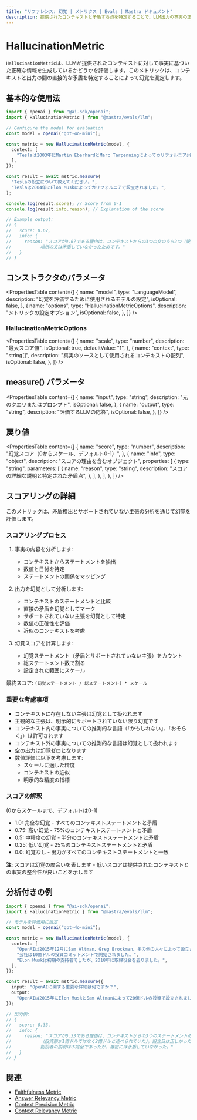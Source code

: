 ```yaml
---
title: "リファレンス: 幻覚 | メトリクス | Evals | Mastra ドキュメント"
description: 提供されたコンテキストと矛盾する点を特定することで、LLM出力の事実の正確性を評価するMastraの幻覚メトリクスに関するドキュメント。
---
```


# HallucinationMetric

`HallucinationMetric`は、LLMが提供されたコンテキストに対して事実に基づいた正確な情報を生成しているかどうかを評価します。このメトリックは、コンテキストと出力の間の直接的な矛盾を特定することによって幻覚を測定します。

## 基本的な使用法

```typescript
import { openai } from "@ai-sdk/openai";
import { HallucinationMetric } from "@mastra/evals/llm";

// Configure the model for evaluation
const model = openai("gpt-4o-mini");

const metric = new HallucinationMetric(model, {
  context: [
    "Teslaは2003年にMartin EberhardとMarc Tarpenningによってカリフォルニア州サンカルロスで設立されました。",
  ],
});

const result = await metric.measure(
  "Teslaの設立について教えてください。",
  "Teslaは2004年にElon Muskによってカリフォルニアで設立されました。",
);

console.log(result.score); // Score from 0-1
console.log(result.info.reason); // Explanation of the score

// Example output:
// {
//   score: 0.67,
//   info: {
//     reason: "スコアが0.67である理由は、コンテキストからの3つの文のうち2つ（設立年と設立者）が出力によって矛盾していたためであり、
//           場所の文は矛盾していなかったためです。"
//   }
// }
```

## コンストラクタのパラメータ

<PropertiesTable
  content={[
    {
      name: "model",
      type: "LanguageModel",
      description: "幻覚を評価するために使用されるモデルの設定",
      isOptional: false,
    },
    {
      name: "options",
      type: "HallucinationMetricOptions",
      description: "メトリックの設定オプション",
      isOptional: false,
    },
  ]}
/>

### HallucinationMetricOptions

<PropertiesTable
  content={[
    {
      name: "scale",
      type: "number",
      description: "最大スコア値",
      isOptional: true,
      defaultValue: "1",
    },
    {
      name: "context",
      type: "string[]",
      description: "真実のソースとして使用されるコンテキストの配列",
      isOptional: false,
    },
  ]}
/>

## measure() パラメータ

<PropertiesTable
  content={[
    {
      name: "input",
      type: "string",
      description: "元のクエリまたはプロンプト",
      isOptional: false,
    },
    {
      name: "output",
      type: "string",
      description: "評価するLLMの応答",
      isOptional: false,
    },
  ]}
/>

## 戻り値

<PropertiesTable
  content={[
    {
      name: "score",
      type: "number",
      description: "幻覚スコア（0からスケール、デフォルト0-1）",
    },
    {
      name: "info",
      type: "object",
      description: "スコアの理由を含むオブジェクト",
      properties: [
        {
          type: "string",
          parameters: [
            {
              name: "reason",
              type: "string",
              description: "スコアの詳細な説明と特定された矛盾点",
            },
          ],
        },
      ],
    },
  ]}
/>

## スコアリングの詳細

このメトリックは、矛盾検出とサポートされていない主張の分析を通じて幻覚を評価します。

### スコアリングプロセス

1. 事実の内容を分析します:

   - コンテキストからステートメントを抽出
   - 数値と日付を特定
   - ステートメントの関係をマッピング

2. 出力を幻覚として分析します:

   - コンテキストのステートメントと比較
   - 直接の矛盾を幻覚としてマーク
   - サポートされていない主張を幻覚として特定
   - 数値の正確性を評価
   - 近似のコンテキストを考慮

3. 幻覚スコアを計算します:
   - 幻覚ステートメント（矛盾とサポートされていない主張）をカウント
   - 総ステートメント数で割る
   - 設定された範囲にスケール

最終スコア: `(幻覚ステートメント / 総ステートメント) * スケール`

### 重要な考慮事項

- コンテキストに存在しない主張は幻覚として扱われます
- 主観的な主張は、明示的にサポートされていない限り幻覚です
- コンテキスト内の事実についての推測的な言語（「かもしれない」、「おそらく」）は許可されます
- コンテキスト外の事実についての推測的な言語は幻覚として扱われます
- 空の出力は幻覚ゼロとなります
- 数値評価は以下を考慮します:
  - スケールに適した精度
  - コンテキストの近似
  - 明示的な精度の指標

### スコアの解釈

(0からスケールまで、デフォルトは0-1)

- 1.0: 完全な幻覚 - すべてのコンテキストステートメントと矛盾
- 0.75: 高い幻覚 - 75%のコンテキストステートメントと矛盾
- 0.5: 中程度の幻覚 - 半分のコンテキストステートメントと矛盾
- 0.25: 低い幻覚 - 25%のコンテキストステートメントと矛盾
- 0.0: 幻覚なし - 出力がすべてのコンテキストステートメントと一致

**注:** スコアは幻覚の度合いを表します - 低いスコアは提供されたコンテキストとの事実の整合性が良いことを示します

## 分析付きの例

```typescript
import { openai } from "@ai-sdk/openai";
import { HallucinationMetric } from "@mastra/evals/llm";

// モデルを評価用に設定
const model = openai("gpt-4o-mini");

const metric = new HallucinationMetric(model, {
  context: [
    "OpenAIは2015年12月にSam Altman、Greg Brockman、その他の人々によって設立されました。",
    "会社は10億ドルの投資コミットメントで開始されました。",
    "Elon Muskは初期の支持者でしたが、2018年に取締役会を去りました。",
  ],
});

const result = await metric.measure({
  input: "OpenAIに関する重要な詳細は何ですか？",
  output:
    "OpenAIは2015年にElon MuskとSam Altmanによって20億ドルの投資で設立されました。",
});

// 出力例:
// {
//   score: 0.33,
//   info: {
//     reason: "スコアが0.33である理由は、コンテキストからの3つのステートメントのうち1つが矛盾していたためです
//           （投資額が1億ドルではなく2億ドルと述べられていた）。設立日は正しかったが、
//           創設者の説明は不完全であったが、厳密には矛盾していなかった。"
//   }
// }
```

## 関連

- [Faithfulness Metric](./faithfulness)
- [Answer Relevancy Metric](./answer-relevancy)
- [Context Precision Metric](./context-precision)
- [Context Relevancy Metric](./context-relevancy)
